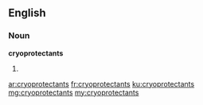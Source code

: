==English==

===Noun===
'''cryoprotectants'''

# {{plural of|cryoprotectant}}

[[ar:cryoprotectants]]
[[fr:cryoprotectants]]
[[ku:cryoprotectants]]
[[mg:cryoprotectants]]
[[my:cryoprotectants]]